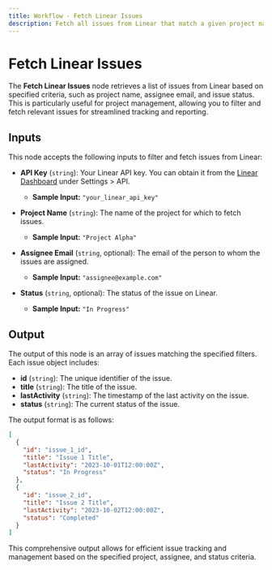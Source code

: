 ```yaml
---
title: Workflow - Fetch Linear Issues
description: Fetch all issues from Linear that match a given project name.
---
```



# Fetch Linear Issues
The **Fetch Linear Issues** node retrieves a list of issues from Linear based on specified criteria, such as project name, assignee email, and issue status. This is particularly useful for project management, allowing you to filter and fetch relevant issues for streamlined tracking and reporting.

<Node id="@buildship/fetch-linear-issues" version="1.1.0" />

## Inputs
This node accepts the following inputs to filter and fetch issues from Linear:

- **API Key** (`string`): Your Linear API key. You can obtain it from the [Linear Dashboard](https://linear.app) under Settings > API.
  - **Sample Input:** `"your_linear_api_key"`

- **Project Name** (`string`): The name of the project for which to fetch issues.
  - **Sample Input:** `"Project Alpha"`

- **Assignee Email** (`string`, optional): The email of the person to whom the issues are assigned.
  - **Sample Input:** `"assignee@example.com"`

- **Status** (`string`, optional): The status of the issue on Linear.
  - **Sample Input:** `"In Progress"`

## Output
The output of this node is an array of issues matching the specified filters. Each issue object includes:

- **id** (`string`): The unique identifier of the issue.
- **title** (`string`): The title of the issue.
- **lastActivity** (`string`): The timestamp of the last activity on the issue.
- **status** (`string`): The current status of the issue.

The output format is as follows:

```json
[
  {
    "id": "issue_1_id",
    "title": "Issue 1 Title",
    "lastActivity": "2023-10-01T12:00:00Z",
    "status": "In Progress"
  },
  {
    "id": "issue_2_id",
    "title": "Issue 2 Title",
    "lastActivity": "2023-10-02T12:00:00Z",
    "status": "Completed"
  }
]
```

This comprehensive output allows for efficient issue tracking and management based on the specified project, assignee, and status criteria.